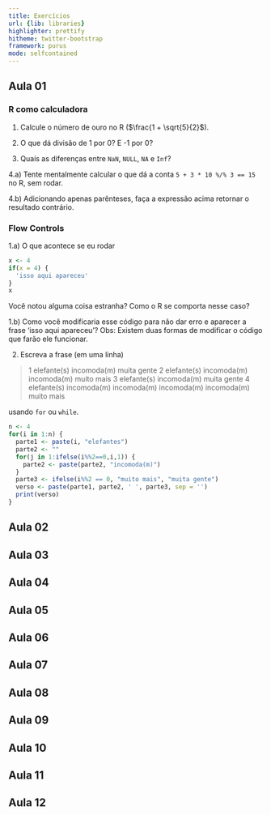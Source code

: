 ```yaml
---
title: Exercícios
url: {lib: libraries}
highlighter: prettify
hitheme: twitter-bootstrap
framework: purus
mode: selfcontained
---
```


## Aula 01

### R como calculadora

1. Calcule o número de ouro no R ($\frac{1 + \sqrt{5}{2}$).

2. O que dá divisão de 1 por 0? E -1 por 0? 

3. Quais as diferenças entre `NaN`, `NULL`, `NA` e `Inf`? 

4.a) Tente mentalmente calcular o que dá a conta `5 + 3 * 10 %/% 3 == 15` no R, sem rodar.

4.b) Adicionando apenas parênteses, faça a expressão acima retornar o resultado contrário. 

### Flow Controls

1.a) O que acontece se eu rodar

```r
x <- 4
if(x = 4) {
  'isso aqui apareceu'
}
x
```

Você notou alguma coisa estranha? Como o R se comporta nesse caso?

1.b) Como você modificaria esse código para não dar erro e aparecer a frase 'isso aqui apareceu'?
Obs: Existem duas formas de modificar o código que farão ele funcionar.

2. Escreva a frase (em uma linha)

> 1 elefante(s) incomoda(m) muita gente
> 2 elefante(s) incomoda(m) incomoda(m) muito mais
> 3 elefante(s) incomoda(m) muita gente
> 4 elefante(s) incomoda(m) incomoda(m) incomoda(m) incomoda(m) muito mais

usando `for` ou `while`.

```r
n <- 4
for(i in 1:n) {
  parte1 <- paste(i, "elefantes")
  parte2 <- ""
  for(j in 1:ifelse(i%%2==0,i,1)) {
    parte2 <- paste(parte2, "incomoda(m)")
  }
  parte3 <- ifelse(i%%2 == 0, "muito mais", "muita gente")
  verso <- paste(parte1, parte2, ' ', parte3, sep = '')
  print(verso)
}
```

### 



## Aula 02

## Aula 03

## Aula 04

## Aula 05

## Aula 06

## Aula 07

## Aula 08

## Aula 09

## Aula 10

## Aula 11

## Aula 12

